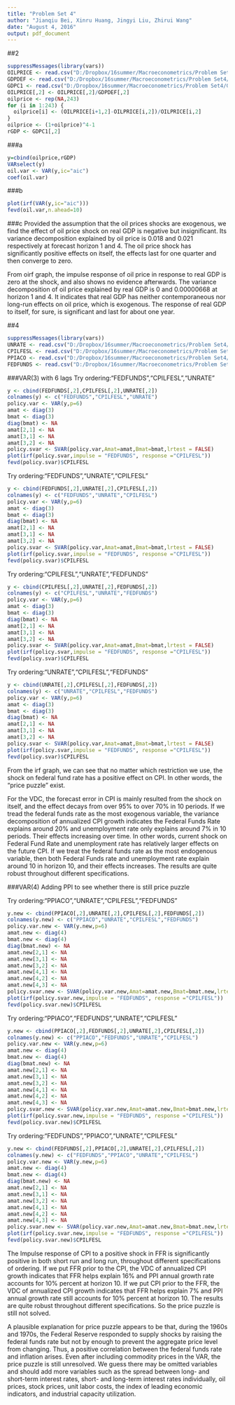 ---
title: "Problem Set 4"
author: "Jianqiu Bei, Xinru Huang, Jingyi Liu, Zhirui Wang"
date: "August 4, 2016"
output: pdf_document
---
\newpage
##2
```{r}
suppressMessages(library(vars))
OILPRICE <- read.csv("D:/Dropbox/16summer/Macroeconometrics/Problem Set4/OILPRICE.csv")
GDPDEF <- read.csv("D:/Dropbox/16summer/Macroeconometrics/Problem Set4/GDPDEF.csv")
GDPC1 <- read.csv("D:/Dropbox/16summer/Macroeconometrics/Problem Set4/GDPC1.csv")
OILPRICE[,2] <- OILPRICE[,2]/GDPDEF[,2]
oilprice <- rep(NA,243)
for (i in 1:243) {
  oilprice[i] <- (OILPRICE[i+1,2]-OILPRICE[i,2])/OILPRICE[i,2]
}
oilprice <- (1+oilprice)^4-1
rGDP <- GDPC1[,2]
```

###a
```{r}
y=cbind(oilprice,rGDP)
VARselect(y)
oil.var <- VAR(y,ic="aic")
coef(oil.var)
```

###b
```{r}
plot(irf(VAR(y,ic="aic")))
fevd(oil.var,n.ahead=10)
```

###c
Provided the assumption that the oil prices shocks are exogenous, we find the effect of oil price shock on real GDP is negative but insignificant. Its variance decomposition explained by oil price is 0.018 and 0.021 respectively at forecast horizon 1 and 4. The oil price shock has significantly positive effects on itself, the effects last for one quarter and then converge to zero.

From oirf graph, the impulse response of oil price in response to real GDP is zero at the shock, and also shows no evidence afterwards. The variance decomposition of oil price explained by real GDP is 0 and 0.00000668 at horizon 1 and 4. It indicates that real GDP has neither contemporaneous nor long-run effects on oil price, which is exogenous. The response of real GDP to itself, for sure, is significant and last for about one year.
\newpage

##4
```{r}
suppressMessages(library(vars))
UNRATE <- read.csv("D:/Dropbox/16summer/Macroeconometrics/Problem Set4/UNRATE.csv")
CPILFESL <- read.csv("D:/Dropbox/16summer/Macroeconometrics/Problem Set4/CPILFESL.csv")
PPIACO <- read.csv("D:/Dropbox/16summer/Macroeconometrics/Problem Set4/PPIACO.csv")
FEDFUNDS <- read.csv("D:/Dropbox/16summer/Macroeconometrics/Problem Set4/FEDFUNDS.csv")
```

###VAR(3) with 6 lags
Try ordering:"FEDFUNDS","CPILFESL","UNRATE"
```{r}
y <- cbind(FEDFUNDS[,2],CPILFESL[,2],UNRATE[,2])
colnames(y) <- c("FEDFUNDS","CPILFESL","UNRATE")
policy.var <- VAR(y,p=6)
amat <- diag(3)
bmat <- diag(3)
diag(bmat) <- NA
amat[2,1] <- NA
amat[3,1] <- NA
amat[3,2] <- NA
policy.svar <- SVAR(policy.var,Amat=amat,Bmat=bmat,lrtest = FALSE)
plot(irf(policy.svar,impulse = "FEDFUNDS", response ="CPILFESL"))
fevd(policy.svar)$CPILFESL
```

Try ordering:"FEDFUNDS","UNRATE","CPILFESL"
```{r}
y <- cbind(FEDFUNDS[,2],UNRATE[,2],CPILFESL[,2])
colnames(y) <- c("FEDFUNDS","UNRATE","CPILFESL")
policy.var <- VAR(y,p=6)
amat <- diag(3)
bmat <- diag(3)
diag(bmat) <- NA
amat[2,1] <- NA
amat[3,1] <- NA
amat[3,2] <- NA
policy.svar <- SVAR(policy.var,Amat=amat,Bmat=bmat,lrtest = FALSE)
plot(irf(policy.svar,impulse = "FEDFUNDS", response ="CPILFESL"))
fevd(policy.svar)$CPILFESL
```

Try ordering:"CPILFESL","UNRATE","FEDFUNDS"
```{r}
y <- cbind(CPILFESL[,2],UNRATE[,2],FEDFUNDS[,2])
colnames(y) <- c("CPILFESL","UNRATE","FEDFUNDS")
policy.var <- VAR(y,p=6)
amat <- diag(3)
bmat <- diag(3)
diag(bmat) <- NA
amat[2,1] <- NA
amat[3,1] <- NA
amat[3,2] <- NA
policy.svar <- SVAR(policy.var,Amat=amat,Bmat=bmat,lrtest = FALSE)
plot(irf(policy.svar,impulse = "FEDFUNDS", response ="CPILFESL"))
fevd(policy.svar)$CPILFESL
```

Try ordering:"UNRATE","CPILFESL","FEDFUNDS"
```{r}
y <- cbind(UNRATE[,2],CPILFESL[,2],FEDFUNDS[,2])
colnames(y) <- c("UNRATE","CPILFESL","FEDFUNDS")
policy.var <- VAR(y,p=6)
amat <- diag(3)
bmat <- diag(3)
diag(bmat) <- NA
amat[2,1] <- NA
amat[3,1] <- NA
amat[3,2] <- NA
policy.svar <- SVAR(policy.var,Amat=amat,Bmat=bmat,lrtest = FALSE)
plot(irf(policy.svar,impulse = "FEDFUNDS", response ="CPILFESL"))
fevd(policy.svar)$CPILFESL
```
From the irf graph, we can see that no matter which restriction we use, the shock on federal fund rate has a positive effect on CPI. In other words, the "price puzzle" exist.

For the VDC, the forecast error in CPI is mainly resulted from the shock on itself, and the effect decays from over 95% to over 70% in 10 periods. If we tread the federal funds rate as the most exogenous variable, the variance decomposition of annualized CPI growth indicates the Federal Funds Rate explains around 20% and unemployment rate only explains around 7% in 10 periods.  Their effects increasing over time. In other words, current shock on Federal Fund Rate and unemployment rate has relatively larger effects on the future CPI. If we treat the federal funds rate as the most endogenous variable, then both Federal Funds rate and unemployment rate explain around 10 in horizon 10, and their effects increases. The results are quite robust throughout different specifications.

###VAR(4)
Adding PPI to see whether there is still price puzzle

Try ordering:"PPIACO","UNRATE","CPILFESL","FEDFUNDS"
```{r}
y.new <- cbind(PPIACO[,2],UNRATE[,2],CPILFESL[,2],FEDFUNDS[,2])
colnames(y.new) <- c("PPIACO","UNRATE","CPILFESL","FEDFUNDS")
policy.var.new <- VAR(y.new,p=6)
amat.new <- diag(4)
bmat.new <- diag(4)
diag(bmat.new) <- NA
amat.new[2,1] <- NA
amat.new[3,1] <- NA
amat.new[3,2] <- NA
amat.new[4,1] <- NA
amat.new[4,2] <- NA
amat.new[4,3] <- NA
policy.svar.new <- SVAR(policy.var.new,Amat=amat.new,Bmat=bmat.new,lrtest = FALSE)
plot(irf(policy.svar.new,impulse = "FEDFUNDS", response ="CPILFESL"))
fevd(policy.svar.new)$CPILFESL
```

Try ordering:"PPIACO","FEDFUNDS","UNRATE","CPILFESL"
```{r}
y.new <- cbind(PPIACO[,2],FEDFUNDS[,2],UNRATE[,2],CPILFESL[,2])
colnames(y.new) <- c("PPIACO","FEDFUNDS","UNRATE","CPILFESL")
policy.var.new <- VAR(y.new,p=6)
amat.new <- diag(4)
bmat.new <- diag(4)
diag(bmat.new) <- NA
amat.new[2,1] <- NA
amat.new[3,1] <- NA
amat.new[3,2] <- NA
amat.new[4,1] <- NA
amat.new[4,2] <- NA
amat.new[4,3] <- NA
policy.svar.new <- SVAR(policy.var.new,Amat=amat.new,Bmat=bmat.new,lrtest = FALSE)
plot(irf(policy.svar.new,impulse = "FEDFUNDS", response ="CPILFESL"))
fevd(policy.svar.new)$CPILFESL
```

Try ordering:"FEDFUNDS","PPIACO","UNRATE","CPILFESL"
```{r}
y.new <- cbind(FEDFUNDS[,2],PPIACO[,2],UNRATE[,2],CPILFESL[,2])
colnames(y.new) <- c("FEDFUNDS","PPIACO","UNRATE","CPILFESL")
policy.var.new <- VAR(y.new,p=6)
amat.new <- diag(4)
bmat.new <- diag(4)
diag(bmat.new) <- NA
amat.new[2,1] <- NA
amat.new[3,1] <- NA
amat.new[3,2] <- NA
amat.new[4,1] <- NA
amat.new[4,2] <- NA
amat.new[4,3] <- NA
policy.svar.new <- SVAR(policy.var.new,Amat=amat.new,Bmat=bmat.new,lrtest = FALSE)
plot(irf(policy.svar.new,impulse = "FEDFUNDS", response ="CPILFESL"))
fevd(policy.svar.new)$CPILFESL
```
The Impulse response of CPI to a positive shock in FFR is significantly positive in both short run and long run, throughout different specifications of ordering. If we put FFR prior to the CPI, the VDC of annualized CPI growth indicates that FFR helps explain 16% and PPI annual growth rate accounts for 10% percent at horizon 10. If we put CPI prior to the FFR, the VDC of annualized CPI growth indicates that FFR helps explain 7% and PPI annual growth rate still accounts for 10% percent at horizon 10. The results are quite robust throughout different specifications. So the price puzzle is still not solved.

A plausible explanation for price puzzle appears to be that, during the 1960s and 1970s, the Federal Reserve responded to supply shocks by raising the federal funds rate but not by enough to prevent the aggregate price level from changing. Thus, a positive correlation between the federal funds rate and inflation arises.
Even after including commodity prices in the VAR, the price puzzle is still unresolved. We guess there may be omitted variables and should add more variables such as the spread between long- and short-term interest rates, short- and long-term interest rates individually, oil prices, stock prices, unit labor costs, the index of leading economic indicators, and industrial capacity utilization. 


